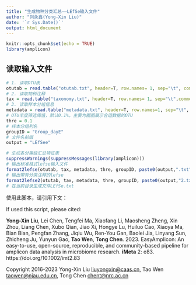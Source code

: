 ---
title: "生成物种分类汇总——LEfSe输入文件"
author: "刘永鑫(Yong-Xin Liu)"
date: '`r Sys.Date()`'
output: html_document
---

```{r setup, include=FALSE}
knitr::opts_chunk$set(echo = TRUE)
library(amplicon)
```
 
## 读取输入文件

```{r read, warning=FALSE}
# 1. 读取OTU表
otutab = read.table("otutab.txt", header=T, row.names= 1, sep="\t", comment.char = "", stringsAsFactors = F)
# 2. 读取物种注释
tax = read.table("taxonomy.txt", header=T, row.names= 1, sep="\t",comment.char = "", stringsAsFactors = F) 
# 3. 读取样本分组信息
metadata = read.table("metadata.txt", header=T, row.names=1, sep="\t", comment.char="")
# OTU丰度筛选阈值，默认0.1%，主要为圈图展示合适数据的OTU
thre = 0.1
# 样本分组列名
groupID = "Group_dayE"
# 文件名前缀
output = "LEfSee"

# 生成各分类级汇总特征表
suppressWarnings(suppressMessages(library(amplicon)))
# 输出标准格式lefse输入文件
format2lefse(otutab, tax, metadata, thre, groupID, paste0(output,".txt"))
# 输出带有分类注释的lefse
format2lefse2(otutab, tax, metadata, thre, groupID, paste0(output,"2.txt"))
# 在当前目录生成文件LEfSe.txt
```

使用此脚本，请引用下文：

If used this script, please cited:

**Yong-Xin Liu**, Lei Chen, Tengfei Ma, Xiaofang Li, Maosheng Zheng, Xin Zhou, Liang Chen, Xubo Qian, Jiao Xi, Hongye Lu, Huiluo Cao, Xiaoya Ma, Bian Bian, Pengfan Zhang, Jiqiu Wu, Ren-You Gan, Baolei Jia, Linyang Sun, Zhicheng Ju, Yunyun Gao, **Tao Wen**, **Tong Chen**. 2023. EasyAmplicon: An easy-to-use, open-source, reproducible, and community-based pipeline for amplicon data analysis in microbiome research. **iMeta** 2: e83. https://doi.org/10.1002/imt2.83

Copyright 2016-2023 Yong-Xin Liu <liuyongxin@caas.cn>, Tao Wen <taowen@njau.edu.cn>, Tong Chen <chent@nrc.ac.cn>
